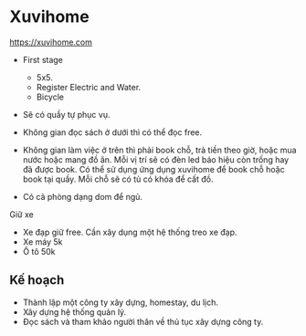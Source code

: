 # Xuvihome

https://xuvihome.com

- First stage

  - 5x5.
  - Register Electric and Water.
  - Bicycle

- Sẽ có quầy tự phục vụ.
- Không gian đọc sách ở dưới thì có thể đọc free.
- Không gian làm việc ở trên thì phải book chỗ, trả tiền theo giờ, hoặc mua nước hoặc mang đồ ăn. Mỗi vị trí sẽ có đèn led báo hiệu còn trống hay đã được book. Có thể sử dụng ứng dụng xuvihome để book chỗ hoặc book tại quầy. Mỗi chỗ sẽ có tủ có khóa để cất đồ.
- Có cả phòng dạng dom để ngủ.

Giữ xe

- Xe đạp giữ free. Cần xây dụng một hệ thống treo xe đạp.
- Xe máy 5k
- Ô tô 50k

## Kế hoạch

- Thành lập một công ty xây dựng, homestay, du lịch.
- Xây dựng hệ thống quản lý.
- Đọc sách và tham khảo người thân về thủ tục xây dựng công ty.
